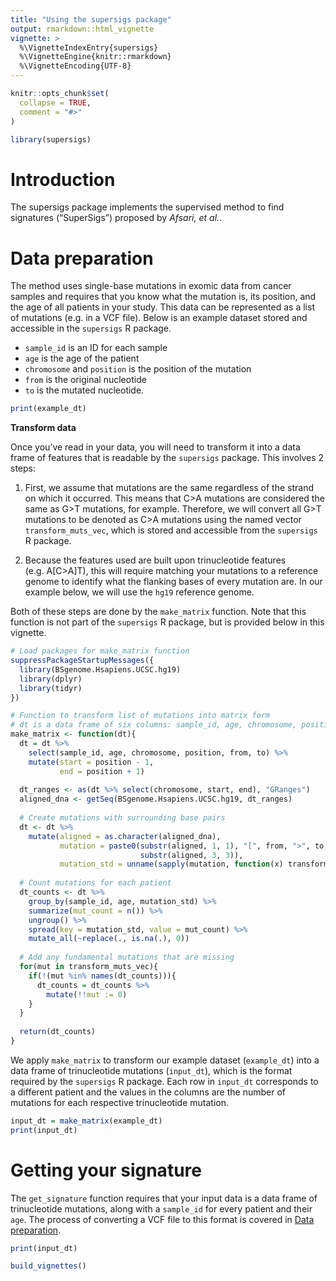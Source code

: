 ```yaml
---
title: "Using the supersigs package"
output: rmarkdown::html_vignette
vignette: >
  %\VignetteIndexEntry{supersigs}
  %\VignetteEngine{knitr::rmarkdown}
  %\VignetteEncoding{UTF-8}
---
```


```r
knitr::opts_chunk$set(
  collapse = TRUE,
  comment = "#>"
)
```

```r
library(supersigs)
```

# Introduction

The supersigs package implements the supervised method to find signatures ("SuperSigs") proposed by *Afsari, et al.*. 

# Data preparation

The method uses single-base mutations in exomic data from cancer samples and requires that you know what the mutation is, its position, and the age of all patients in your study. This data can be represented as a list of mutations (e.g. in a VCF file). Below is an example dataset stored and accessible in the `supersigs` R package.

* `sample_id` is an ID for each sample
* `age` is the age of the patient
* `chromosome` and `position` is the position of the mutation
* `from` is the original nucleotide
* `to` is the mutated nucleotide. 

```r
print(example_dt)
```

**Transform data**

Once you've read in your data, you will need to transform it into a data frame of features that is readable by the `supersigs` package. This involves 2 steps:

1. First, we assume that mutations are the same regardless of the strand on which it occurred. This means that C>A mutations are considered the same as G>T mutations, for example. Therefore, we will convert all G>T mutations to be denoted as C>A mutations using the named vector `transform_muts_vec`, which is stored and accessible from the `supersigs` R package.

2. Because the features used are built upon trinucleotide features (e.g. A[C>A]T), this will require matching your mutations to a reference genome to identify what the flanking bases of every mutation are. In our example below, we will use the `hg19` reference genome.

Both of these steps are done by the `make_matrix` function. Note that this function is not part of the `supersigs` R package, but is provided below in this vignette.

```r
# Load packages for make_matrix function
suppressPackageStartupMessages({
  library(BSgenome.Hsapiens.UCSC.hg19)
  library(dplyr)
  library(tidyr)
})
```

```r
# Function to transform list of mutations into matrix form
# dt is a data frame of six columns: sample_id, age, chromosome, position, from, and to
make_matrix <- function(dt){
  dt = dt %>%
    select(sample_id, age, chromosome, position, from, to) %>%
    mutate(start = position - 1,
           end = position + 1)
  
  dt_ranges <- as(dt %>% select(chromosome, start, end), "GRanges")
  aligned_dna <- getSeq(BSgenome.Hsapiens.UCSC.hg19, dt_ranges)
  
  # Create mutations with surrounding base pairs
  dt <- dt %>%
    mutate(aligned = as.character(aligned_dna),
           mutation = paste0(substr(aligned, 1, 1), "[", from, ">", to, "]",
                             substr(aligned, 3, 3)),
           mutation_std = unname(sapply(mutation, function(x) transform_muts_vec[[x]])))
  
  # Count mutations for each patient
  dt_counts <- dt %>%
    group_by(sample_id, age, mutation_std) %>%
    summarize(mut_count = n()) %>%
    ungroup() %>%
    spread(key = mutation_std, value = mut_count) %>%
    mutate_all(~replace(., is.na(.), 0))
  
  # Add any fundamental mutations that are missing
  for(mut in transform_muts_vec){
    if(!(mut %in% names(dt_counts))){
      dt_counts = dt_counts %>%
        mutate(!!mut := 0)
    }
  }
  
  return(dt_counts)
}
```

We apply `make_matrix` to transform our example dataset (`example_dt`) into a data frame of trinucleotide mutations (`input_dt`), which is the format required by the `supersigs` R package. Each row in `input_dt` corresponds to a different patient and the values in the columns are the number of mutations for each respective trinucleotide mutation.

```r
input_dt = make_matrix(example_dt)
print(input_dt)
```

# Getting your signature

The `get_signature` function requires that your input data is a data frame of trinucleotide mutations, along with a `sample_id` for every patient and their `age`. The process of converting a VCF file to this format is covered in [Data preparation].

```r
print(input_dt)
```

```r
build_vignettes()
```

